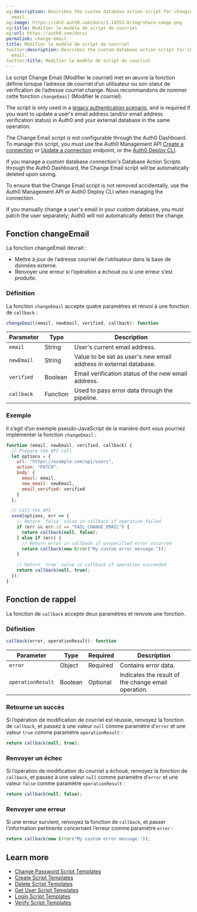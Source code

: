 ```yaml
---
og:description: Describes the custom database action script for changing a user's
  email.
og:image: https://cdn2.auth0.com/docs/1.14553.0/img/share-image.png
og:title: Modifier le modèle de script de courriel
og:url: https://auth0.com/docs/
permalink: change-email
title: Modifier le modèle de script de courriel
twitter:description: Describes the custom database action script for changing a user's
  email.
twitter:title: Modifier le modèle de script de courriel
---
```


Le script Change Email (Modifier le courriel) met en œuvre la fonction définie lorsque l’adresse de courriel d’un utilisateur ou son statut de vérification de l’adresse courriel change. Nous recommandons de nommer cette fonction `changeEmail` (Modifier le courriel).

The script is only used in a [legacy authentication scenario](/docs/authenticate/database-connections/custom-db/overview-custom-db-connections), and is required if you want to update a user's email address (and/or email address verification status) in Auth0 and your external database in the same operation.

The Change Email script is not configurable through the <Tooltip tip="Auth0 Dashboard: Auth0's main product to configure your services." cta="View Glossary" href="/docs/glossary?term=Auth0+Dashboard">Auth0 Dashboard</Tooltip>. To manage this script, you must use the Auth0 <Tooltip tip="Management API: A product to allow customers to perform administrative tasks." cta="View Glossary" href="/docs/glossary?term=Management+API">Management API</Tooltip> [Create a connection](https://auth0.com/docs/api/management/v2#!/Connections/post_connections) or [Update a connection](https://auth0.com/docs/api/management/v2#!/Connections/patch_connections_by_id) endpoint, or the [Auth0 Deploy CLI](/docs/deploy-monitor/deploy-cli-tool).

<Warning>

If you manage a custom database connection's Database Action Scripts through the Auth0 Dashboard, the Change Email script will be automatically deleted upon saving.

To ensure that the Change Email script is not removed accidentally, use the Auth0 Management API or Auth0 Deploy CLI when managing the connection.

If you manually change a user's email in your custom database, you must patch the user separately; Auth0 will not automatically detect the change.

</Warning>

## Fonction changeEmail

La fonction changeEmail devrait :

* Mettre à jour de l’adresse courriel de l’utilisateur dans la base de données externe.
* Renvoyer une erreur si l’opération a échoué ou si une erreur s’est produite.

### Définition

La fonction `changeEmail` accepte quatre paramètres et renvoi à une fonction de `callback` :

```js lines
changeEmail(email, newEmail, verified, callback): function
```






<table class="table"><thead>
<tr>
<th><strong>Parameter</strong></th>
<th><strong>Type</strong></th>
<th><strong>Description</strong></th>
</tr>
</thead>
<tbody>
<tr>
<td><code>email</code></td>
<td>String</td>
<td>User's current email address.</td>
</tr>
<tr>
<td><code>newEmail</code></td>
<td>String</td>
<td>Value to be set as user's new email address in external database.</td>
</tr>
<tr>
<td><code>verified</code></td>
<td>Boolean</td>
<td>Email verification status of the new email address.</td>
</tr>
<tr>
<td><code>callback</code></td>
<td>Function</td>
<td>Used to pass error data through the pipeline.</td>
</tr>
</tbody>
</table>

### Exemple

Il s’agit d’un exemple pseudo-JavaScript de la manière dont vous pourriez implémenter la fonction `changeEmail` :

```javascript lines expandable
function (email, newEmail, verified, callback) {
  // Prepare the API call
  let options = {
    url: "https://example.com/api/users",
    action: "PATCH",
    body: {
      email: email,
      new_email: newEmail,
      email_verified: verified
    }
  };

  // Call the API
  send(options, err => {
    // Return `false` value in callback if operation failed
    if (err && err.id == "FAIL_CHANGE_EMAIL") {
      return callback(null, false);
    } else if (err) {
      // Return error in callback if unspecified error occurred
      return callback(new Error("My custom error message."));
    }

    // Return `true` value in callback if operation succeeded
    return callback(null, true);
  });
}
```






## Fonction de rappel

La fonction de `callback` accepte deux paramètres et renvoie une fonction.

### Définition

```js lines
callback(error, operationResult): function
```






<table class="table"><thead>
<tr>
<th><strong>Parameter</strong></th>
<th><strong>Type</strong></th>
<th><strong>Required</strong></th>
<th><strong>Description</strong></th>
</tr>
</thead>
<tbody>
<tr>
<td><code>error</code></td>
<td>Object</td>
<td>Required</td>
<td>Contains error data.</td>
</tr>
<tr>
<td><code>operationResult</code></td>
<td>Boolean</td>
<td>Optional</td>
<td>Indicates the result of the change email operation.</td>
</tr>
</tbody>
</table>

### Retourne un succès

Si l’opération de modification de courriel est réussie, renvoyez la fonction de `callback`, et passez à une valeur `null` comme paramètre d’`error` et une valeur `true` comme paramètre `operationResult` :

```js lines
return callback(null, true);
```






### Renvoyer un échec

Si l’opération de modification du courriel a échoué, renvoyez la fonction de `callback`, et passez à une valeur `null` comme paramètre d’`error` et une valeur `false` comme paramètre `operationResult` :

```js lines
return callback(null, false);
```






### Renvoyer une erreur

Si une erreur survient, renvoyez la fonction de `callback`, et passer l’information pertinente concernant l’erreur comme paramètre `error` :

```js lines
return callback(new Error("My custom error message."));
```






## Learn more

* [Change Password Script Templates](/docs/authenticate/database-connections/custom-db/templates/change-password)
* [Create Script Templates](/docs/authenticate/database-connections/custom-db/templates/create)
* [Delete Script Templates](/docs/authenticate/database-connections/custom-db/templates/delete)
* [Get User Script Templates](/docs/authenticate/database-connections/custom-db/templates/get-user)
* [Login Script Templates](/docs/authenticate/database-connections/custom-db/templates/login)
* [Verify Script Templates](/docs/authenticate/database-connections/custom-db/templates/verify)